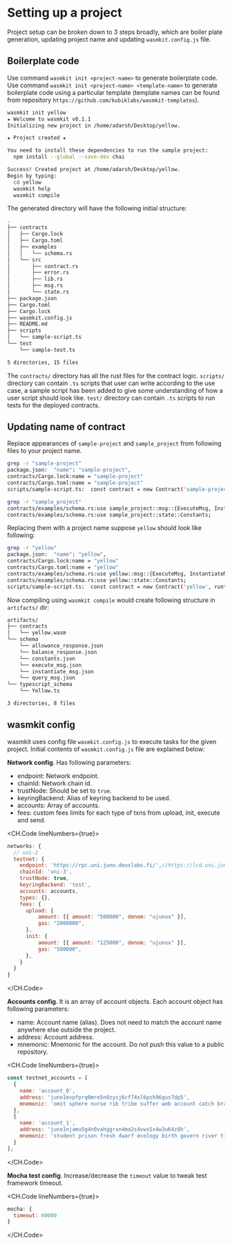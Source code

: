 

# Setting up a project

Project setup can be broken down to 3 steps broadly, which are boiler plate generation, updating project name and updating `wasmkit.config.js` file.

## Boilerplate code

Use command `wasmkit init <project-name>` to generate boilerplate code. Use command `wasmkit init <project-name> <template-name>` to generate boilerplate code using a particular template (template names can be found from repository `https://github.com/kubiklabs/wasmkit-templates`).

```bash
wasmkit init yellow
★ Welcome to wasmkit v0.1.1
Initializing new project in /home/adarsh/Desktop/yellow.

★ Project created ★

You need to install these dependencies to run the sample project:
  npm install --global --save-dev chai

Success! Created project at /home/adarsh/Desktop/yellow.
Begin by typing:
  cd yellow
  wasmkit help
  wasmkit compile
```

The generated directory will have the following initial structure:

```bash
.
├── contracts
│   ├── Cargo.lock
│   ├── Cargo.toml
│   ├── examples
│   │   └── schema.rs
│   └── src
│       ├── contract.rs
│       ├── error.rs
│       ├── lib.rs
│       ├── msg.rs
│       └── state.rs
├── package.json
├── Cargo.toml
├── Cargo.lock
├── wasmkit.config.js
├── README.md
├── scripts
│   └── sample-script.ts
└── test
    └── sample-test.ts

5 directories, 15 files
```

The `contracts/` directory has all the rust files for the contract logic. `scripts/` directory can contain `.ts` scripts that user can write according to the use case, a sample script has been added to give some understanding of how a user script should look like. `test/` directory can contain `.ts` scripts to run tests for the deployed contracts.

## Updating name of contract

Replace appearances of `sample-project` and `sample_project` from following files to your project name.

```bash
grep -r "sample-project"
package.json:  "name": "sample-project",
contracts/Cargo.lock:name = "sample-project"
contracts/Cargo.toml:name = "sample-project"
scripts/sample-script.ts:  const contract = new Contract('sample-project');
```

```bash
grep -r "sample_project"
contracts/examples/schema.rs:use sample_project::msg::{ExecuteMsg, InstantiateMsg, QueryMsg, BalanceResponse, AllowanceResponse};
contracts/examples/schema.rs:use sample_project::state::Constants;
```

Replacing them with a project name suppose `yellow` should look like following:

```bash
grep -r "yellow"
package.json:  "name": "yellow",
contracts/Cargo.lock:name = "yellow"
contracts/Cargo.toml:name = "yellow"
contracts/examples/schema.rs:use yellow::msg::{ExecuteMsg, InstantiateMsg, QueryMsg, BalanceResponse, AllowanceResponse};
contracts/examples/schema.rs:use yellow::state::Constants;
scripts/sample-script.ts:  const contract = new Contract('yellow', runtimeEnv);
```

Now compiling using `wasmkit compile` would create following structure in `artifacts/` dir:

```bash
artifacts/
├── contracts
│   └── yellow.wasm
└── schema
    └── allowance_response.json
    └── balance_response.json
    └── constants.json
    └── execute_msg.json
    └── instantiate_msg.json
    └── query_msg.json
└── typescript_schema
    └── Yellow.ts

3 directories, 8 files
```

## wasmkit config

wasmkit uses config file `wasmkit.config.js` to execute tasks for the given project. Initial contents of `wasmkit.config.js` file are explained below:

**Network config**. Has following parameters:

+ endpoint: Network endpoint.
+ chainId: Network chain id.
+ trustNode: Should be set to `true`.
+ keyringBackend: Alias of keyring backend to be used.
+ accounts: Array of accounts.
+ fees: custom fees limits for each type of txns from upload, init, execute and send.

<CH.Code lineNumbers={true}>
```js
networks: {
  // uni-2
  testnet: {
    endpoint: 'https://rpc.uni.juno.deuslabs.fi/',//https://lcd.uni.juno.deuslabs.fi/
    chainId: 'uni-3',
    trustNode: true,
    keyringBackend: 'test',
    accounts: accounts,
    types: {},
    fees: {
      upload: {
          amount: [{ amount: "500000", denom: "ujunox" }],
          gas: "2000000",
      },
      init: {
          amount: [{ amount: "125000", denom: "ujunox" }],
          gas: "500000",
      },
    }
  }
}
```
</CH.Code>

**Accounts config**. It is an array of account objects. Each account object has following parameters:

+ name: Account name (alias). Does not need to match the account name anywhere else outside the project.
+ address: Account address.
+ mnemonic: Mnemonic for the account. Do not push this value to a public repository.

<CH.Code lineNumbers={true}>
```js
const testnet_accounts = [
  {
    name: 'account_0',
    address: 'juno1evpfprq0mre5n0zysj6cf74xl6psk96gus7dp5',
    mnemonic: 'omit sphere nurse rib tribe suffer web account catch brain hybrid zero act gold coral shell voyage matter nose stick crucial fog judge text'
  },
  {
    name: 'account_1',
    address: 'juno1njamu5g4n0vahggrxn4ma2s4vws5x4w3u64z8h',
    mnemonic: 'student prison fresh dwarf ecology birth govern river tissue wreck hope autumn basic trust divert dismiss buzz play pistol focus long armed flag bicycle'
  }
];
```
</CH.Code>

**Mocha test config**. Increase/decrease the `timeout` value to tweak test framework timeout.

<CH.Code lineNumbers={true}>
```js
mocha: {
  timeout: 60000
}
```
</CH.Code>